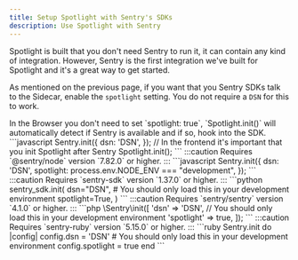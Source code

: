 ```yaml
---
title: Setup Spotlight with Sentry's SDKs
description: Use Spotlight with Sentry
---
```


Spotlight is built that you don't need Sentry to run it, it can contain any kind of integration. However, Sentry is the first integration we've built for Spotlight and it's a great way to get started.

As mentioned on the previous page, if you want that you Sentry SDKs talk to the Sidecar, enable the `spotlight` setting.
You do not require a `DSN` for this to work.


<Tabs>
  <TabItem label="JavaScript">
  In the Browser you don't need to set `spotlight: true`, `Spotlight.init()` will automatically detect if Sentry is available and if so, hook into the SDK.
  ```javascript 
    Sentry.init({
      dsn: 'DSN',
    });
    // In the frontend it's important that you init Spotlight after Sentry
    Spotlight.init();
  ```
  </TabItem>
  <TabItem label="Node">
  :::caution
  Requires `@sentry/node` version `7.82.0` or higher.
  :::
  ```javascript
    Sentry.init({
        dsn: 'DSN',
        spotlight: process.env.NODE_ENV === "development",
    });
  ```
  </TabItem>
  <TabItem label="Python">
  :::caution
  Requires `sentry-sdk` version `1.37.0` or higher.
  :::
  ```python 
    sentry_sdk.init(
        dsn="DSN",
        # You should only load this in your development environment
        spotlight=True,
    )
  ```
  </TabItem>
  <TabItem label="PHP">
  :::caution
  Requires `sentry/sentry` version `4.1.0` or higher.
  :::
  ```php 
    \Sentry\init([
        'dsn' => 'DSN',
        // You should only load this in your development environment
        'spotlight' => true,
    ]);
  ```
  </TabItem>
  <TabItem label="Ruby">
  :::caution
  Requires `sentry-ruby` version `5.15.0` or higher.
  :::
  ```ruby 
    Sentry.init do |config|
        config.dsn = 'DSN'
        # You should only load this in your development environment
        config.spotlight = true
    end
  ```
  </TabItem>
</Tabs>
